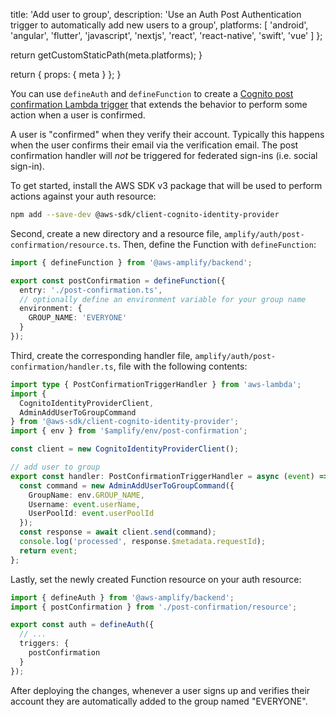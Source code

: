 
  title: 'Add user to group',
  description:
    'Use an Auth Post Authentication trigger to automatically add new users to a group',
  platforms: [
    'android',
    'angular',
    'flutter',
    'javascript',
    'nextjs',
    'react',
    'react-native',
    'swift',
    'vue'
  ]
};

  return getCustomStaticPath(meta.platforms);
}

  return {
    props: {
      meta
    }
  };
}

You can use `defineAuth` and `defineFunction` to create a [Cognito post confirmation Lambda trigger](https://docs.aws.amazon.com/cognito/latest/developerguide/user-pool-lambda-post-confirmation.html) that extends the behavior to perform some action when a user is confirmed.

<Callout info>

A user is "confirmed" when they verify their account. Typically this happens when the user confirms their email via the verification email. The post confirmation handler will _not_ be triggered for federated sign-ins (i.e. social sign-in).

</Callout>

To get started, install the AWS SDK v3 package that will be used to perform actions against your auth resource:

```bash title="Terminal"
npm add --save-dev @aws-sdk/client-cognito-identity-provider
```

Second, create a new directory and a resource file, `amplify/auth/post-confirmation/resource.ts`. Then, define the Function with `defineFunction`:

```ts title="amplify/auth/post-confirmation/resource.ts"
import { defineFunction } from '@aws-amplify/backend';

export const postConfirmation = defineFunction({
  entry: './post-confirmation.ts',
  // optionally define an environment variable for your group name
  environment: {
    GROUP_NAME: 'EVERYONE'
  }
});
```

Third, create the corresponding handler file, `amplify/auth/post-confirmation/handler.ts`, file with the following contents:

```ts title="amplify/auth/post-confirmation/handler.ts"
import type { PostConfirmationTriggerHandler } from 'aws-lambda';
import {
  CognitoIdentityProviderClient,
  AdminAddUserToGroupCommand
} from '@aws-sdk/client-cognito-identity-provider';
import { env } from '$amplify/env/post-confirmation';

const client = new CognitoIdentityProviderClient();

// add user to group
export const handler: PostConfirmationTriggerHandler = async (event) => {
  const command = new AdminAddUserToGroupCommand({
    GroupName: env.GROUP_NAME,
    Username: event.userName,
    UserPoolId: event.userPoolId
  });
  const response = await client.send(command);
  console.log('processed', response.$metadata.requestId);
  return event;
};
```

Lastly, set the newly created Function resource on your auth resource:

```ts title="amplify/auth/resource.ts"
import { defineAuth } from '@aws-amplify/backend';
import { postConfirmation } from './post-confirmation/resource';

export const auth = defineAuth({
  // ...
  triggers: {
    postConfirmation
  }
});
```

After deploying the changes, whenever a user signs up and verifies their account they are automatically added to the group named "EVERYONE".
